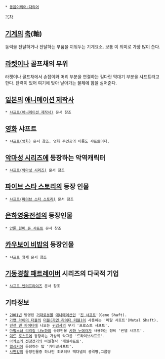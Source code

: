  * [[동음이의어·다의어]]

[[목차]]
== [[기계]]의 [[축]](軸) ==
동력을 전달하거나 전달하는 부품을 끼워두는 기계요소. 보통 이 의미로 가장 많이 쓴다.

== [[라켓]]이나 골프채의 부위 ==
라켓이나 골프채에서 손잡이와 머리 부분을 연결하는 길다란 막대기 부분을 샤프트라고 한다. 탄력이 있어 여기에 맞아 날아가는 물체에 힘을 실어준다.

== [[일본]]의 [[애니메이션 제작사]] ==
 * [[샤프트(애니메이션 제작사)]] 문서 참조

== [[영화]] 샤프트 ==
 * [[샤프트(영화)]] 문서 참조. 영화 주인공의 이름도 샤프트이다.

== [[악마성 시리즈]]에 등장하는 악역캐릭터 ==
 * [[샤프트(악마성 시리즈)]] 문서 참조

== [[파이브 스타 스토리]]의 등장 인물 ==
 * [[샤프트(파이브 스타 스토리)]] 문서 참조

== [[은하영웅전설]]의 등장인물 ==
 * [[안톤 힐머 폰 샤프트]] 문서 참조

== [[카우보이 비밥]]의 등장인물 ==
 * [[카우보이 비밥|샤프트 형제]] 문서 참조

== [[기동경찰 패트레이버]] 시리즈의 다국적 기업 ==
 * [[샤프트 엔터프라이즈]] 문서 참조

== 기타정보 ==
 * [[2001년]] 방영된 [[거대로봇물]] [[애니메이션]]인 '[[진 샤프트]]'(Gene Shaft).
 * [[가면 라이더 더블]]의 [[더블(가면 라이더 더블)]]이 사용하는 '메탈 샤프트'(Metal Shaft).
 * [[던전 앤 파이터]]에 나오는 [[귀검사]]의 무기 '프로스트 샤프트'.
 * [[마법소녀 리리컬 나노하]]의 등장인물 [[샤하 누에라]]가 사용하는 장비 '빈델 샤프트'.
 * [[미드]] [[로스트]]에 등장하는 가상의 락그룹 '드라이브샤프트'.
 * [[아카츠키 전광전기]]의 비밀결사 '게젤샤프트'.
 * [[헬싱커]]에 등장하는 탑 '카디널샤프트'.
 * [[샤먼킹]]의 등장인물중 하나인 초코러브 맥다넬의 공격명,그룹명
